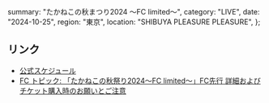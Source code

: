   summary: "たかねこの秋まつり2024 ～FC limited～",
  category: "LIVE",
  date: "2024-10-25",
  region: "東京",
  location: "SHIBUYA PLEASURE PLEASURE",
};

## リンク

- [公式スケジュール](https://takanenonadeshiko.jp/10月252627日「たかねこの秋祭り2024～fc-limited～」開催決定！/)
- [FC トピック: 「たかねこの秋祭り2024～FC limited～」FC先行 詳細およびチケット購入時のお願いとご注意](https://takanekofc.com/topics/public/_/f25fb2r3umt2tnf6.html)